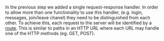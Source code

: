 In the previous step we added a single request-response handler. In order to allow more than one functionality to use this handler,
(e.g. login, messages, join/leave chanel) they need to be distinguished from each other. To achieve this, each request to the server will
be identified by a [route](https://github.com/rsocket/rsocket/blob/master/Extensions/Routing.md). This is similar to paths in an HTTP URL where
each URL may handle one of the HTTP methods (eg. GET, POST).
